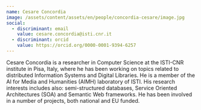 ```yaml
---
name: Cesare Concordia
image: /assets/content/assets/en/people/concordia-cesare/image.jpg
social:
  - discriminant: email
    value: cesare.concordia@isti.cnr.it
  - discriminant: orcid
    value: https://orcid.org/0000-0001-9394-6257
---
```

Cesare Concordia is a researcher in Computer Science at the ISTI-CNR institute in Pisa, Italy, where he has been working on topics related to distributed Information Systems and Digital Libraries. He is a member of the AI for Media and Humanities (AIMH) laboratory of ISTI. His research interests includes also: semi-structured databases, Service Oriented Architectures (SOA) and Semantic Web frameworks. He has been involved in a number of projects, both national and EU funded.